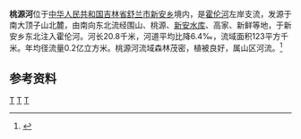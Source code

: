 {{Otheruses|桃源河|other=同名或類似名的其它條目描述}}
'''桃源河'''位于[[中华人民共和国|中华人民共和国]][[吉林省|吉林省]][[舒兰市|舒兰市]][[新安乡_(舒兰市)|新安乡]]境内，是[[霍伦河|霍伦河]]左岸支流，发源于南大顶子山北麓，由南向东北流经围山、桃源、[[新安水库_(舒兰)|新安水库]]、高家、新鲜等地，于新安乡东北注入霍伦河。河长20.8千米，河道平均比降6.4‰，流域面积123平方千米。年均径流量0.2亿立方米。桃源河流域森林茂密，植被良好，属山区河流。<ref name="中国河湖大典">{{cite book zh |author=《[[中国河湖大典|中国河湖大典]]》编纂委员会 |title=《中国河湖大典·黑龙江、辽河卷》 |format=M |edition=1 |location=北京 |publisher=中国水利水电出版社 |date=2014年4月 |pages=158页 |id= ISBN 978-7-5170-1950-3}}</ref>


== 参考资料 ==
{{reflist}}
[[Category:松花江水系|T]]
[[Category:吉林河流|T]]
[[Category:舒兰市|T]]